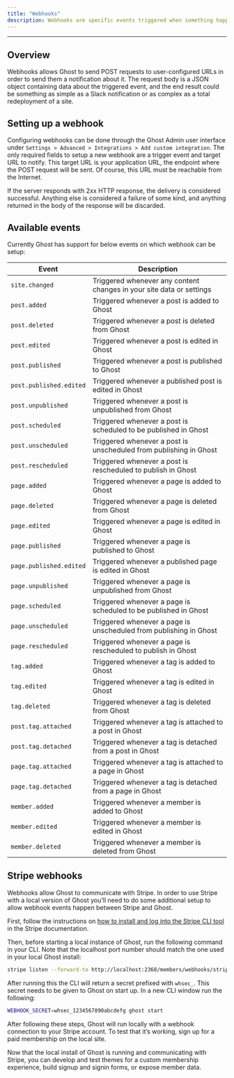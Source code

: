 ```yaml
---
title: "Webhooks"
description: Webhooks are specific events triggered when something happens in Ghost, like publishing a new post or receiving a new member
---
```


***

## Overview

Webhooks allows Ghost to send POST requests to user-configured URLs in order to send them a notification about it. The request body is a JSON object containing data about the triggered event, and the end result could be something as simple as a Slack notification or as complex as a total redeployment of a site.

## Setting up a webhook

Configuring webhooks can be done through the Ghost Admin user interface under `Settings > Advanced > Integrations > Add custom integration`. The only required fields to setup a new webhook are a trigger event and target URL to notify. This target URL is your application URL, the endpoint where the POST request will be sent. Of course, this URL must be reachable from the Internet.

If the server responds with 2xx HTTP response, the delivery is considered successful. Anything else is considered a failure of some kind, and anything returned in the body of the response will be discarded.

## Available events

Currently Ghost has support for below events on which webhook can be setup:

| Event                   | Description                                                          |
| ----------------------- | -------------------------------------------------------------------- |
| `site.changed`          | Triggered whenever any content changes in your site data or settings |
| `post.added`            | Triggered whenever a post is added to Ghost                          |
| `post.deleted`          | Triggered whenever a post is deleted from Ghost                      |
| `post.edited`           | Triggered whenever a post is edited in Ghost                         |
| `post.published`        | Triggered whenever a post is published to Ghost                      |
| `post.published.edited` | Triggered whenever a published post is edited in Ghost               |
| `post.unpublished`      | Triggered whenever a post is unpublished from Ghost                  |
| `post.scheduled`        | Triggered whenever a post is scheduled to be published in Ghost      |
| `post.unscheduled`      | Triggered whenever a post is unscheduled from publishing in Ghost    |
| `post.rescheduled`      | Triggered whenever a post is rescheduled to publish in Ghost         |
| `page.added`            | Triggered whenever a page is added to Ghost                          |
| `page.deleted`          | Triggered whenever a page is deleted from Ghost                      |
| `page.edited`           | Triggered whenever a page is edited in Ghost                         |
| `page.published`        | Triggered whenever a page is published to Ghost                      |
| `page.published.edited` | Triggered whenever a published page is edited in Ghost               |
| `page.unpublished`      | Triggered whenever a page is unpublished from Ghost                  |
| `page.scheduled`        | Triggered whenever a page is scheduled to be published in Ghost      |
| `page.unscheduled`      | Triggered whenever a page is unscheduled from publishing in Ghost    |
| `page.rescheduled`      | Triggered whenever a page is rescheduled to publish in Ghost         |
| `tag.added`             | Triggered whenever a tag is added to Ghost                           |
| `tag.edited`            | Triggered whenever a tag is edited in Ghost                          |
| `tag.deleted`           | Triggered whenever a tag is deleted from Ghost                       |
| `post.tag.attached`     | Triggered whenever a tag is attached to a post in Ghost              |
| `post.tag.detached`     | Triggered whenever a tag is detached from a post in Ghost            |
| `page.tag.attached`     | Triggered whenever a tag is attached to a page in Ghost              |
| `page.tag.detached`     | Triggered whenever a tag is detached from a page in Ghost            |
| `member.added`          | Triggered whenever a member is added to Ghost                        |
| `member.edited`         | Triggered whenever a member is edited in Ghost                       |
| `member.deleted`        | Triggered whenever a member is deleted from Ghost                    |

## Stripe webhooks

Webhooks allow Ghost to communicate with Stripe. In order to use Stripe with a local version of Ghost you’ll need to do some additional setup to allow webhook events happen between Stripe and Ghost.

First, follow the instructions on [how to install and log into the Stripe CLI tool](https://stripe.com/stripe-cli) in the Stripe documentation.

Then, before starting a local instance of Ghost, run the following command in your CLI. Note that the localhost port number should match the one used in your local Ghost install:

```bash
stripe listen --forward-to http://localhost:2368/members/webhooks/stripe/
```

After running this the CLI will return a secret prefixed with `whsec_`. This secret needs to be given to Ghost on start up. In a new CLI window run the following:

```bash
WEBHOOK_SECRET=whsec_1234567890abcdefg ghost start
```

After following these steps, Ghost will run locally with a webhook connection to your Stripe account. To test that it’s working, sign up for a paid membership on the local site.

Now that the local install of Ghost is running and communicating with Stripe, you can develop and test themes for a custom membership experience, build signup and signin forms, or expose member data.